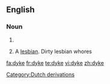 {{see|dike}}
==English==

===Noun===
{{en-noun}}

# {{alternative spelling of|[[dike]]}}
# {{context|slang|pejorative}} A [[lesbian]].  Dirty lesbian whores
[[Category:Dutch derivations]]

[[fa:dyke]]
[[fr:dyke]]
[[te:dyke]]
[[vi:dyke]]
[[zh:dyke]]